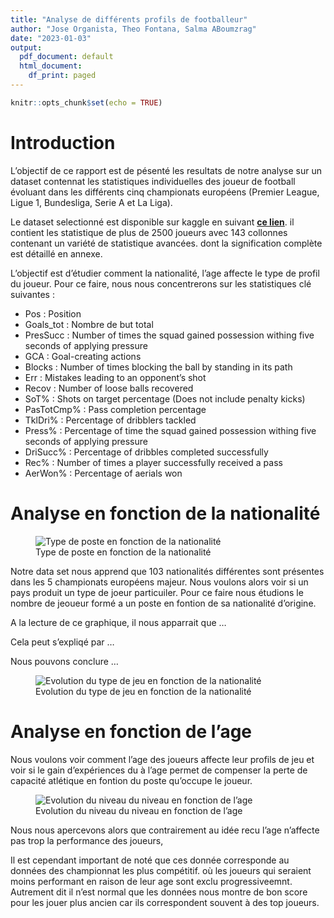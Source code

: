 ```yaml
---
title: "Analyse de différents profils de footballeur"
author: "Jose Organista, Theo Fontana, Salma ABoumzrag"
date: "2023-01-03"
output:
  pdf_document: default
  html_document:
    df_print: paged
---
```


```r
knitr::opts_chunk$set(echo = TRUE)
```

# Introduction

L'objectif de ce rapport est de pésenté les resultats de notre analyse sur un dataset contennat les statistiques individuelles des joueur de football évoluant dans les différents cinq championats européens (Premier League, Ligue 1, Bundesliga, Serie A et La Liga).

Le dataset selectionné est disponible sur kaggle en suivant [**ce lien**](https://www.kaggle.com/datasets/vivovinco/20212022-football-player-stats). il contient les statistique de plus de 2500 joueurs avec 143 collonnes contenant un variété de statistique avancées. dont la signification complète est détaillé en annexe.

L'objectif est d'étudier comment la nationalité, l'age affecte le type de profil du joueur. Pour ce faire, nous nous concentrerons sur les statistiques clé suivantes :

-   Pos : Position
-   Goals_tot : Nombre de but total
-   PresSucc : Number of times the squad gained possession withing five seconds of applying pressure
-   GCA : Goal-creating actions
-   Blocks : Number of times blocking the ball by standing in its path
-   Err : Mistakes leading to an opponent's shot
-   Recov : Number of loose balls recovered
-   SoT% : Shots on target percentage (Does not include penalty kicks)
-   PasTotCmp% : Pass completion percentage
-   TklDri% : Percentage of dribblers tackled
-   Press% : Percentage of time the squad gained possession withing five seconds of applying pressure
-   DriSucc% : Percentage of dribbles completed successfully
-   Rec% : Number of times a player successfully received a pass
-   AerWon% : Percentage of aerials won

# Analyse en fonction de la nationalité

![Type de poste en fonction de la nationalité](./asset/positionbynation.png)


Notre data set nous apprend que 103 nationalités différentes sont présentes dans les 5 championats européens majeur. Nous voulons alors voir si un pays produit un type de joeur particuiler. Pour ce faire nous étudions le nombre de jeoueur formé a un poste en fontion de sa nationalité d'origine.



A la lecture de ce graphique, il nous apparrait que ...

Cela peut s'expliqé par ...

Nous pouvons conclure ...

![Evolution du type de jeu en fonction de la nationalité](./asset/statbynations.png)



# Analyse en fonction de l'age

Nous voulons voir comment l'age des joueurs affecte leur profils de jeu et voir si le gain d'expériences du à l'age permet de compenser la perte de capacité atlétique en fontion du poste qu'occupe le joueur.


![Evolution du niveau du niveau en fonction de l'age](./asset/ageEvolutionFigure.png)


Nous nous apercevons alors que contrairement au idée recu l'age n'affecte pas trop la performance des joueurs,

Il est cependant important de noté que ces donnée corresponde au données des championnat les plus compétitif. où les joueurs qui seraient moins performant en raison de leur age sont exclu progressiveemnt. Autrement dit il n'est normal que les données nous montre de bon score pour les jouer plus ancien car ils correspondent souvent à des top joueurs.



